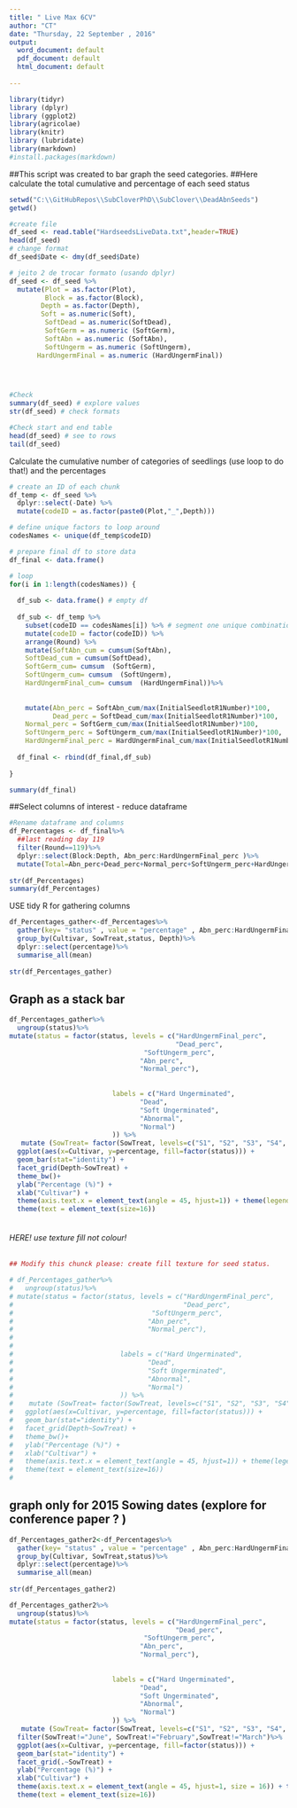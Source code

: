 ```yaml
---
title: " Live Max 6CV"
author: "CT"
date: "Thursday, 22 September , 2016"
output:
  word_document: default
  pdf_document: default
  html_document: default 
  
---
```


```r
library(tidyr)
library (dplyr)
library (ggplot2)
library(agricolae)
library(knitr)
library (lubridate)
library(markdown)
#install.packages(markdown)

```

##This script was created to bar graph the seed categories.
##Here calculate the total cumulative and percentage of each seed status 

```r
setwd("C:\\GitHubRepos\\SubCloverPhD\\SubClover\\DeadAbnSeeds")
getwd()

#create file
df_seed <- read.table("HardseedsLiveData.txt",header=TRUE)
head(df_seed)
# change format 
df_seed$Date <- dmy(df_seed$Date)

# jeito 2 de trocar formato (usando dplyr)
df_seed <- df_seed %>%
  mutate(Plot = as.factor(Plot), 
         Block = as.factor(Block),
        Depth = as.factor(Depth),
        Soft = as.numeric(Soft),
         SoftDead = as.numeric(SoftDead),
         SoftGerm = as.numeric (SoftGerm),
         SoftAbn = as.numeric (SoftAbn),
         SoftUngerm = as.numeric (SoftUngerm),
       HardUngermFinal = as.numeric (HardUngermFinal)) 
  




```

```r


#Check
summary(df_seed) # explore values
str(df_seed) # check formats

#Check start and end table 
head(df_seed) # see to rows
tail(df_seed)

```




Calculate the cumulative number of categories of seedlings (use loop to do that!) and the percentages 

```r

 

# create an ID of each chunk
df_temp <- df_seed %>%
  dplyr::select(-Date) %>%
  mutate(codeID = as.factor(paste0(Plot,"_",Depth)))

# define unique factors to loop around
codesNames <- unique(df_temp$codeID)

# prepare final df to store data
df_final <- data.frame()

# loop
for(i in 1:length(codesNames)) {
  
  df_sub <- data.frame() # empty df
  
  df_sub <- df_temp %>%
    subset(codeID == codesNames[i]) %>% # segment one unique combination
    mutate(codeID = factor(codeID)) %>%
    arrange(Round) %>%
    mutate(SoftAbn_cum = cumsum(SoftAbn),
    SoftDead_cum = cumsum(SoftDead),
    SoftGerm_cum= cumsum  (SoftGerm),
    SoftUngerm_cum= cumsum  (SoftUngerm), 
    HardUngermFinal_cum= cumsum  (HardUngermFinal))%>%
       
    
    mutate(Abn_perc = SoftAbn_cum/max(InitialSeedlotR1Number)*100,
           Dead_perc = SoftDead_cum/max(InitialSeedlotR1Number)*100,
    Normal_perc = SoftGerm_cum/max(InitialSeedlotR1Number)*100,
    SoftUngerm_perc = SoftUngerm_cum/max(InitialSeedlotR1Number)*100,    
    HardUngermFinal_perc = HardUngermFinal_cum/max(InitialSeedlotR1Number)*100) 
  
  df_final <- rbind(df_final,df_sub)
  
}

summary(df_final)

```



##Select columns of interest - reduce  dataframe  

```r
#Rename dataframe and columns
df_Percentages <- df_final%>%
  ##last reading day 119 
  filter(Round==119)%>%
  dplyr::select(Block:Depth, Abn_perc:HardUngermFinal_perc )%>%
  mutate(Total=Abn_perc+Dead_perc+Normal_perc+SoftUngerm_perc+HardUngermFinal_perc)
 
str(df_Percentages)
summary(df_Percentages)
```

USE tidy R for gathering columns 

```r
df_Percentages_gather<-df_Percentages%>%
  gather(key= "status" , value = "percentage" , Abn_perc:HardUngermFinal_perc)%>%
  group_by(Cultivar, SowTreat,status, Depth)%>%
  dplyr::select(percentage)%>%
  summarise_all(mean)
  
str(df_Percentages_gather)
```



## Graph as a stack bar 


```r



df_Percentages_gather%>%
  ungroup(status)%>%
mutate(status = factor(status, levels = c("HardUngermFinal_perc",
                                          "Dead_perc",
                                  "SoftUngerm_perc",
                                 "Abn_perc",
                                 "Normal_perc"),
                                 
                                 
                          labels = c("Hard Ungerminated",
                                 "Dead",
                                 "Soft Ungerminated",
                                 "Abnormal",
                                 "Normal")
                          )) %>%
   mutate (SowTreat= factor(SowTreat, levels=c("S1", "S2", "S3", "S4", "S6","S7"),labels=c("June", "July", "September", "November", "February","March")))%>%
  ggplot(aes(x=Cultivar, y=percentage, fill=factor(status))) +
  geom_bar(stat="identity") +
  facet_grid(Depth~SowTreat) +
  theme_bw()+
  ylab("Percentage (%)") +
  xlab("Cultivar") +
  theme(axis.text.x = element_text(angle = 45, hjust=1)) + theme(legend.title=element_blank()) +
  theme(text = element_text(size=16))
 


```

###### HERE!  use texture fill not colour! ###########

```r

## Modify this chunck please: create fill texture for seed status. 

# df_Percentages_gather%>%
#   ungroup(status)%>%
# mutate(status = factor(status, levels = c("HardUngermFinal_perc",
#                                           "Dead_perc",
#                                   "SoftUngerm_perc",
#                                  "Abn_perc",
#                                  "Normal_perc"),
#                                  
#                                  
#                           labels = c("Hard Ungerminated",
#                                  "Dead",
#                                  "Soft Ungerminated",
#                                  "Abnormal",
#                                  "Normal")
#                           )) %>%
#    mutate (SowTreat= factor(SowTreat, levels=c("S1", "S2", "S3", "S4", "S6","S7"),labels=c("June", "July", "September", "November", "February","March")))%>%
#   ggplot(aes(x=Cultivar, y=percentage, fill=factor(status))) +
#   geom_bar(stat="identity") +
#   facet_grid(Depth~SowTreat) +
#   theme_bw()+
#   ylab("Percentage (%)") +
#   xlab("Cultivar") +
#   theme(axis.text.x = element_text(angle = 45, hjust=1)) + theme(legend.title=element_blank()) +
#   theme(text = element_text(size=16))
# 

```






## graph only for 2015 Sowing dates  (explore for conference paper ? )


```r

df_Percentages_gather2<-df_Percentages%>%
  gather(key= "status" , value = "percentage" , Abn_perc:HardUngermFinal_perc)%>%
  group_by(Cultivar, SowTreat,status)%>%
  dplyr::select(percentage)%>%
  summarise_all(mean)
  
str(df_Percentages_gather2)

df_Percentages_gather2%>%
  ungroup(status)%>%
mutate(status = factor(status, levels = c("HardUngermFinal_perc",
                                          "Dead_perc",
                                  "SoftUngerm_perc",
                                 "Abn_perc",
                                 "Normal_perc"),
                                 
                                 
                          labels = c("Hard Ungerminated",
                                 "Dead",
                                 "Soft Ungerminated",
                                 "Abnormal",
                                 "Normal")
                          )) %>%
   mutate (SowTreat= factor(SowTreat, levels=c("S1", "S2", "S3", "S4", "S6","S7"),labels=c("June", "July", "September", "November", "February","March")))%>%
  filter(SowTreat!="June", SowTreat!="February",SowTreat!="March")%>%
  ggplot(aes(x=Cultivar, y=percentage, fill=factor(status))) +
  geom_bar(stat="identity") +
  facet_grid(.~SowTreat) +
  ylab("Percentage (%)") +
  xlab("Cultivar") +
  theme(axis.text.x = element_text(angle = 45, hjust=1, size = 16)) + theme(legend.title=element_blank()) +
  theme(text = element_text(size=16))
  


```
